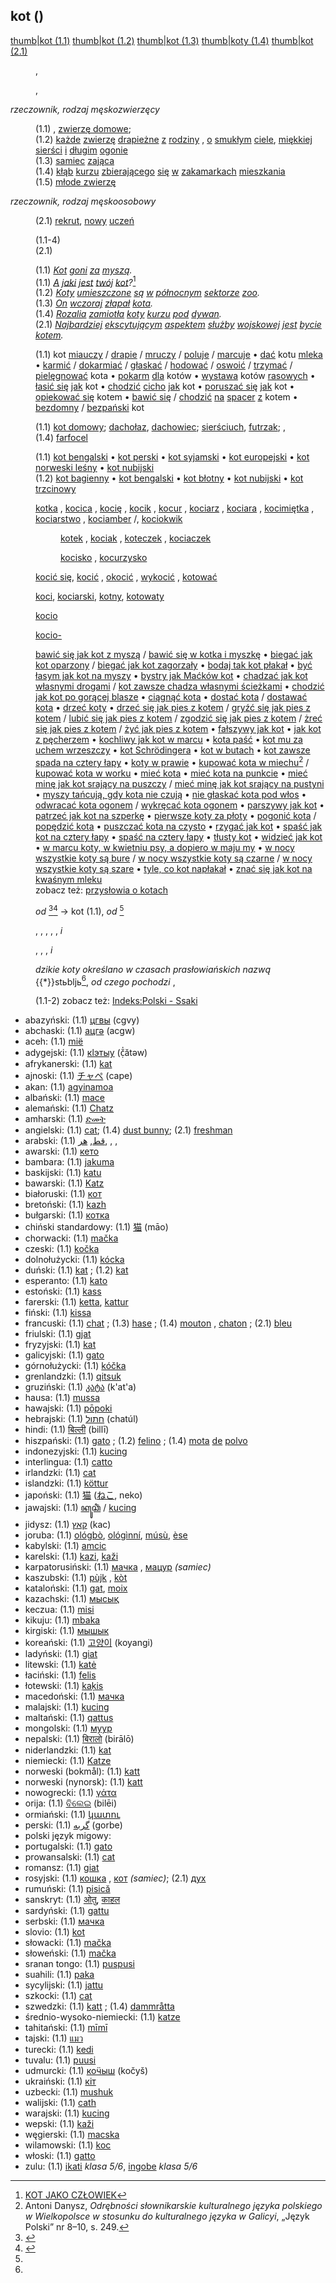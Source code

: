 {{podobne|-kot|Kot|kott|kòt|köt|kött}}
== kot ({{język polski}}) ==
[[Plik:Felis catus-cat on snow.jpg|thumb|kot (1.1)]]
[[Plik:Snow Leopard at the Toronto Zoo.jpg|thumb|kot (1.2)]]
[[Plik:01-sfel-08-009a.jpg|thumb|kot (1.3)]]
[[Plik:Dust bunnies.jpg|thumb|koty (1.4)]]
[[Plik:Marine Corps drill instructor yells at recruit.jpg|thumb|kot (2.1)]]
{{wymowa}}
: {{IPA3|kɔt}}, {{AS3|kot}}
: {{homofony|kod}}
: {{audio|Pl-kot.ogg}}, {{audio|LL-Q809 (pol)-Olaf-kot.wav}} {{audio|LL-Q809 (pol)-Gower-kot.wav}}
{{znaczenia}}
''rzeczownik, rodzaj męskozwierzęcy''
: (1.1) {{zool}} {{nazwa systematyczna|Felis catus|Linnaeus|ref=tak}}, [[zwierzę domowe]]; {{wikipedia|kot domowy}}
: (1.2) {{zool}} [[każdy|każde]] [[zwierzę]] [[drapieżny|drapieżne]] [[z]] [[rodzina|rodziny]] {{nazwa systematyczna|Felidae|G. Fischer|ref=tak}}, [[o]] [[smukły]]m [[ciało|ciele]], [[miękki]]ej [[sierść|sierści]] [[i]] [[długi]]m [[ogon]]ie
: (1.3) {{łow}} [[samiec]] [[zając]]a
: (1.4) {{pot}} [[kłąb]] [[kurz]]u [[zbierać|zbierającego]] [[się]] [[w]] [[zakamarek|zakamarkach]] [[mieszkanie|mieszkania]]
: (1.5) {{daw}} [[młode zwierzę]]
''rzeczownik, rodzaj męskoosobowy''
: (2.1) {{slang}} [[rekrut]], [[nowy]] [[uczeń]]
{{odmiana}}
: (1.1-4) {{odmiana-rzeczownik-polski
|Mianownik lp = kot
|Dopełniacz lp = kota
|Celownik lp = kotu
|Biernik lp = kota
|Narzędnik lp = kotem
|Miejscownik lp = kocie
|Wołacz lp = kocie
|Mianownik lm = koty
|Dopełniacz lm = kotów
|Celownik lm = kotom
|Biernik lm = koty
|Narzędnik lm = kotami
|Miejscownik lm = kotach
|Wołacz lm = koty
}}
: (2.1) {{odmiana-rzeczownik-polski
|Mianownik lp = kot
|Dopełniacz lp = kota
|Celownik lp = kotowi
|Biernik lp = kota
|Narzędnik lp = kotem
|Miejscownik lp = kocie
|Wołacz lp = kocie
|Mianownik lm = koty
|Dopełniacz lm = kotów
|Celownik lm = kotom
|Biernik lm = kotów
|Narzędnik lm = kotami
|Miejscownik lm = kotach
|Wołacz lm = koty
|Forma ndepr = kotowie
}}
{{przykłady}}
: (1.1) ''[[kot|Kot]] [[gonić|goni]] [[za]] [[mysz]]ą.''
: (1.1) ''[[a|A]] [[jaki]] [[być|jest]] [[twój]] [[kot]]?''<ref>[https://www.youtube.com/watch?v=CQK2yclikf0 KOT JAKO CZŁOWIEK]</ref>
: (1.2) ''[[kot|Koty]] [[umieszczać|umieszczone]] [[być|są]] [[w]] [[północny]]m [[sektor]]ze [[zoo]].''
: (1.3) ''[[on|On]] [[wczoraj]] [[złapać|złapał]] [[kot]]a.''
: (1.4) ''[[Rozalia]] [[zamiatać|zamiotła]] [[kot]]y [[kurz]]u [[pod]] [[dywan]].''
: (2.1) ''[[bardzo|Najbardziej]] [[ekscytować|ekscytującym]] [[aspekt]]em [[służba|służby]] [[wojskowy|wojskowej]] [[być|jest]] [[bycie]] [[kot]]em.''
{{składnia}}
{{kolokacje}}
: (1.1) kot [[miauczeć|miauczy]] / [[drapać|drapie]] / [[mruczeć|mruczy]] / [[polować|poluje]] / [[marcować|marcuje]] • [[dać]] kotu [[mleko|mleka]] • [[karmić]] / [[dokarmiać]] / [[głaskać]] / [[hodować]] / [[oswoić]] / [[trzymać]] / [[pielęgnować]] kota • [[pokarm]] [[dla]] kotów • [[wystawa]] kotów [[rasowy]]ch • [[łasić się]] [[jak]] kot • [[chodzić]] [[cicho]] [[jak]] kot • [[poruszać się]] [[jak]] kot • [[opiekować się]] kotem • [[bawić się]] / [[chodzić]] [[na]] [[spacer]] [[z]] kotem • [[bezdomny]] / [[bezpański]] kot
{{synonimy}}
: (1.1) [[kot domowy]]; {{żart}} [[dachołaz]], [[dachowiec]]; {{pogard}} [[sierściuch]], [[futrzak]]; {{poznań|[[kociamber]]}}, {{lwów|[[kacaraba]]}}
: (1.4) [[farfocel]]
{{antonimy}}
{{hiperonimy}}
{{hiponimy}}
: (1.1) [[kot bengalski]] • [[kot perski]] • [[kot syjamski]] • [[kot europejski]] • [[kot norweski leśny]] • [[kot nubijski]]
: (1.2) [[kot bagienny]] • [[kot bengalski]] • [[kot błotny]] • [[kot nubijski]] • [[kot trzcinowy]]
{{holonimy}}
{{meronimy}}
{{pokrewne}}
: {{rzecz}} [[kotka]] {{ż}}, [[kocica]] {{ż}}, [[kocię]] {{n}}, [[kocik]] {{mzw}}, [[kocur]] {{mzw}}, [[kociarz]] {{mos}}, [[kociara]] {{ż}}, [[kocimiętka]] {{ż}}, [[kociarstwo]] {{n}}, [[kociamber]] {{mos}}/{{mzw}}, [[kociokwik]] {{mrz}}
:: {{zdrobn}} [[kotek]] {{mzw}}, [[kociak]] {{mzw}}, [[koteczek]] {{mzw}}, [[kociaczek]] {{mzw}}
:: {{zgrub}} [[kocisko]] {{n}}, [[kocurzysko]] {{n}}
: {{czas}} [[kocić się]], [[kocić]] {{ndk}}, [[okocić]] {{dk}}, [[wykocić]] {{dk}}, [[kotować]] {{ndk}}
: {{przym}} [[koci]], [[kociarski]], [[kotny]], [[kotowaty]]
: {{przysł}} [[kocio]]
: {{temsłow}} [[kocio-]]
{{frazeologia}}
: [[bawić się jak kot z myszą]] / [[bawić się w kotka i myszkę]] • [[biegać jak kot oparzony]] / [[biegać jak kot zagorzały]] • [[bodaj tak kot płakał]] • [[być łasym jak kot na myszy]] • {{gwara}} [[bystry jak Maćków kot]] • [[chadzać jak kot własnymi drogami]] / [[kot zawsze chadza własnymi ścieżkami]] • [[chodzić jak kot po gorącej blasze]] • [[ciągnąć kota]] • [[dostać kota]] / [[dostawać kota]] • [[drzeć koty]] • [[drzeć się jak pies z kotem]] / [[gryźć się jak pies z kotem]] / [[lubić się jak pies z kotem]] / [[zgodzić się jak pies z kotem]] / [[żreć się jak pies z kotem]] / [[żyć jak pies z kotem]] • [[fałszywy jak kot]] • [[jak kot z pęcherzem]] • [[kochliwy jak kot w marcu]] • [[kota paść]] • [[kot mu za uchem wrzeszczy]] • [[kot Schrödingera]] • [[kot w butach]] • [[kot zawsze spada na cztery łapy]] • {{daw}} [[koty w prawie]] • [[kupować kota w miechu]]<ref>Antoni Danysz, ''Odrębności słownikarskie kulturalnego języka polskiego w Wielkopolsce w stosunku do kulturalnego języka w Galicyi'', „Język Polski” nr 8–10, s. 249.</ref> / [[kupować kota w worku]] • [[mieć kota]] • [[mieć kota na punkcie]] • [[mieć minę jak kot srający na puszczy]] / [[mieć minę jak kot srający na pustyni]] • [[myszy tańcują, gdy kota nie czują]] • [[nie głaskać kota pod włos]] • [[odwracać kota ogonem]] / [[wykręcać kota ogonem]] • [[parszywy jak kot]] • [[patrzeć jak kot na szperkę]] • [[pierwsze koty za płoty]] • [[pogonić kota]] / [[popędzić kota]] • [[puszczać kota na czysto]] • [[rzygać jak kot]] • [[spaść jak kot na cztery łapy]] • [[spaść na cztery łapy]] • [[tłusty kot]] • [[widzieć jak kot]] • [[w marcu koty, w kwietniu psy, a dopiero w maju my]] • [[w nocy wszystkie koty są bure]] / [[w nocy wszystkie koty są czarne]] / [[w nocy wszystkie koty są szare]] • [[tyle, co kot napłakał]] • [[znać się jak kot na kwaśnym mleku]]
: zobacz też: [[Aneks:Przysłowia polskie - zwierzęta#kot|przysłowia o kotach]]
{{etymologia}}
: ''od'' {{etym|prasł|*kotъ}}<ref name="WSJP">{{WSJPonline|id=29368}}</ref><ref name="ESSJa">{{ESSJa|tom=XI|strony=209 i 210}}</ref> → kot (1.1), ''od'' {{etym|łac|cattus}}<ref name="WSJP" />
: {{por}} {{etymn|białor|кот}}, {{dial}} {{etymn|bułg|кот}}, {{dial}} {{etymn|czes|kot}}, {{etymn|dłuż|kót}}, {{etymn|ros|кот}}, {{dial}} {{etymn|słc|kot}} ''i'' {{etym2n|ukr|кіт|кіт}}
: {{por}} {{etymn|ang|cat}}, {{etymn|hiszp|gato}}, {{etymn|niem|Katze}}, {{etymn|szw|katt}} ''i'' {{etymn|wł|gatto}}
: ''dzikie koty określano w czasach prasłowiańskich nazwą'' {{*}}stьbljь<ref name="ESSJa" />, ''od czego pochodzi'' {{etymn|pl|żbik}}, {{zob|żbik#pl|''tamże''}}
{{uwagi}}
: {{wikicytaty}}
: (1.1-2) zobacz też: [[Indeks:Polski - Ssaki]]
{{tłumaczenia}}
* abazyński: (1.1) [[цгвы]] (cgvy)
* abchaski: (1.1) [[ацгә]] (acgw)
* aceh: (1.1) [[mië]]
* adygejski: (1.1) [[кӏэтыу]] (č̣̍ătəw)
* afrykanerski: (1.1) [[kat]]
* ajnoski: (1.1) [[チャペ]] (cape)
* akan: (1.1) [[agyinamoa]]
* albański: (1.1) [[mace]] {{ż}}
* alemański: (1.1) [[Chatz]] {{ż}}
* amharski: (1.1) [[ድመት]]
* angielski: (1.1) [[cat]]; (1.4) [[dust bunny]]; (2.1) [[freshman]]
* arabski: (1.1) [[قط]], [[هر]], {{marokarab|[[مش]]}}, {{libijarab|[[قطوسة]]}}, {{libijarab|[[قطوس]]}}
* awarski: (1.1) [[кето]]
* bambara: (1.1) [[jakuma]]
* baskijski: (1.1) [[katu]]
* bawarski: (1.1) [[Katz]]
* białoruski: (1.1) [[кот]] {{m}}
* bretoński: (1.1) [[kazh]]
* bułgarski: (1.1) [[котка]] {{ż}}
* chiński standardowy: (1.1) [[猫]] (māo)
* chorwacki: (1.1) [[mačka]] {{ż}}
* czeski: (1.1) [[kočka]] {{ż}}
* dolnołużycki: (1.1) [[kócka]] {{ż}}
* duński: (1.1) [[kat]] {{w}}; (1.2) [[kat]] {{w}}
* esperanto: (1.1) [[kato]]
* estoński: (1.1) [[kass]]
* farerski: (1.1) [[ketta]], [[kattur]]
* fiński: (1.1) [[kissa]]
* francuski: (1.1) [[chat]] {{m}}; (1.3) [[hase]] {{ż}}; (1.4) {{pot}} [[mouton]] {{m}}, {{pot}}[[chaton]] {{m}}; (2.1) {{slang}} [[bleu]] {{m}}
* friulski: (1.1) [[gjat]]
* fryzyjski: (1.1) [[kat]]
* galicyjski: (1.1) [[gato]]
* górnołużycki: (1.1) [[kóčka]]
* grenlandzki: (1.1) [[qitsuk]]
* gruziński: (1.1) [[კატა]] (k'at'a)
* hausa: (1.1) [[mussa]]
* hawajski: (1.1) [[pōpoki]]
* hebrajski: (1.1) [[חתול]] {{m}} (chatúl)
* hindi: (1.1) [[बिल्ली]] {{ż}} (billī)
* hiszpański: (1.1) [[gato]] {{m}}; (1.2) [[felino]] {{m}}; (1.4) [[mota]] [[de]] [[polvo]] {{ż}}
* indonezyjski: (1.1) [[kucing]]
* interlingua: (1.1) [[catto]]
* irlandzki: (1.1) [[cat]]
* islandzki: (1.1) [[köttur]] {{m}}
* japoński: (1.1) [[猫]] ([[ねこ]], neko)
* jawajski: (1.1) [[ꦏꦸꦕꦶꦁ]] / [[kucing]]
* jidysz: (1.1) [[קאַץ]] {{ż}} (kac)
* joruba: (1.1) [[ológbò]], [[ológìnní]], [[músù]], [[èse]]
* kabylski: (1.1) [[amcic]]
* karelski: (1.1) [[kazi]], [[kaži]]
* karpatorusiński: (1.1) [[мачка]] {{ż}}, [[мацур]] {{m}} ''(samiec)''
* kaszubski: (1.1) [[pùjk]] {{m}}, [[kòt]] {{m}}
* kataloński: (1.1) [[gat]], [[moix]]
* kazachski: (1.1) [[мысық]]
* keczua: (1.1) [[misi]]
* kikuju: (1.1) [[mbaka]]
* kirgiski: (1.1) [[мышык]]
* koreański: (1.1) [[고양이]] (koyangi)
* ladyński: (1.1) [[giat]]
* litewski: (1.1) [[katė]] {{ż}}
* łaciński: (1.1) [[felis]] {{ż}}
* łotewski: (1.1) [[kaķis]]
* macedoński: (1.1) [[мачка]] {{ż}}
* malajski: (1.1) [[kucing]]
* maltański: (1.1) [[qattus]]
* mongolski: (1.1) [[муур]]
* nepalski: (1.1) [[बिरालो]] (birālō)
* niderlandzki: (1.1) [[kat]]
* niemiecki: (1.1) [[Katze]] {{ż}}
* norweski (bokmål): (1.1) [[katt]] {{m}}
* norweski (nynorsk): (1.1) [[katt]] {{m}}
* nowogrecki: (1.1) [[γάτα]] {{ż}}
* orija: (1.1) [[ବିଲେଇ]] (bilēi)
* ormiański: (1.1) [[կատու]]
* perski: (1.1) [[گربه]] (gorbe)
* polski język migowy: {{PJM-ukryj| (1.1) {{PJM|kot}}}}
* portugalski: (1.1) [[gato]] {{m}}
* prowansalski: (1.1) [[cat]]
* romansz: (1.1) [[giat]]
* rosyjski: (1.1) [[кошка]] {{ż}}, [[кот]] {{m}} ''(samiec)''; (2.1) [[дух]]
* rumuński: (1.1) [[pisică]] {{ż}}
* sanskryt: (1.1) [[ओतु]], [[काहल]]
* sardyński: (1.1) [[gattu]]
* serbski: (1.1) [[мачка]] {{ż}}
* slovio: (1.1) [[kot]]
* słowacki: (1.1) [[mačka]] {{ż}}
* słoweński: (1.1) [[mačka]] {{ż}}
* sranan tongo: (1.1) [[puspusi]]
* suahili: (1.1) [[paka]]
* sycylijski: (1.1) [[jattu]] {{m}}
* szkocki: (1.1) [[cat]]
* szwedzki: (1.1) [[katt]] {{w}}; (1.4) [[dammråtta]] {{w}}
* średnio-wysoko-niemiecki: (1.1) [[katze]] {{ż}}
* tahitański: (1.1) [[mīmī]]
* tajski: (1.1) [[แมว]]
* turecki: (1.1) [[kedi]]
* tuvalu: (1.1) [[puusi]]
* udmurcki: (1.1) [[коӵыш]] (kočyš)
* ukraiński: (1.1) [[кіт]] {{m}}
* uzbecki: (1.1) [[mushuk]]
* walijski: (1.1) [[cath]]
* warajski: (1.1) [[kucing]]
* wepski: (1.1) [[kaži]]
* węgierski: (1.1) [[macska]]
* wilamowski: (1.1) [[koc]]
* włoski: (1.1) [[gatto]] {{m}}
* zulu: (1.1) [[ikati]] ''klasa 5/6'', [[ingobe]] ''klasa 5/6''
{{źródła}}
<references />